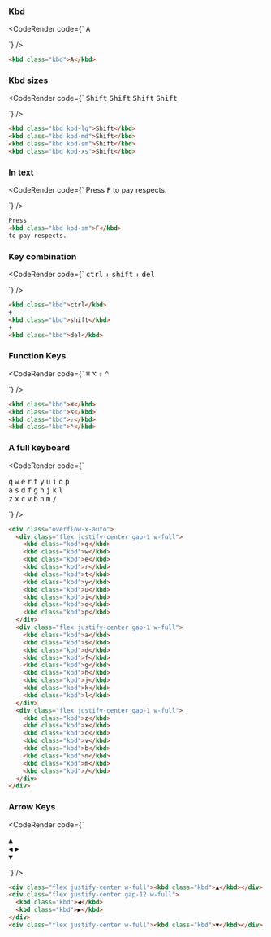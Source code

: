 
### Kbd

<CodeRender code={`
<kbd class="kbd">A</kbd>

`} />
  
```html
<kbd class="kbd">A</kbd>

```
### Kbd sizes

<CodeRender code={`
<kbd class="kbd kbd-lg">Shift</kbd>
<kbd class="kbd kbd-md">Shift</kbd>
<kbd class="kbd kbd-sm">Shift</kbd>
<kbd class="kbd kbd-xs">Shift</kbd>

`} />
  
```html
<kbd class="kbd kbd-lg">Shift</kbd>
<kbd class="kbd kbd-md">Shift</kbd>
<kbd class="kbd kbd-sm">Shift</kbd>
<kbd class="kbd kbd-xs">Shift</kbd>

```
### In text

<CodeRender code={`
Press
<kbd class="kbd kbd-sm">F</kbd>
to pay respects.

`} />
  
```html
Press
<kbd class="kbd kbd-sm">F</kbd>
to pay respects.

```
### Key combination

<CodeRender code={`
<kbd class="kbd">ctrl</kbd>
+
<kbd class="kbd">shift</kbd>
+
<kbd class="kbd">del</kbd>

`} />
  
```html
<kbd class="kbd">ctrl</kbd>
+
<kbd class="kbd">shift</kbd>
+
<kbd class="kbd">del</kbd>

```
### Function Keys

<CodeRender code={`
<kbd class="kbd">⌘</kbd>
<kbd class="kbd">⌥</kbd>
<kbd class="kbd">⇧</kbd>
<kbd class="kbd">⌃</kbd>

`} />
  
```html
<kbd class="kbd">⌘</kbd>
<kbd class="kbd">⌥</kbd>
<kbd class="kbd">⇧</kbd>
<kbd class="kbd">⌃</kbd>

```
### A full keyboard

<CodeRender code={`
<div class="overflow-x-auto">
  <div class="flex justify-center gap-1 w-full">
    <kbd class="kbd">q</kbd>
    <kbd class="kbd">w</kbd>
    <kbd class="kbd">e</kbd>
    <kbd class="kbd">r</kbd>
    <kbd class="kbd">t</kbd>
    <kbd class="kbd">y</kbd>
    <kbd class="kbd">u</kbd>
    <kbd class="kbd">i</kbd>
    <kbd class="kbd">o</kbd>
    <kbd class="kbd">p</kbd>
  </div>
  <div class="flex justify-center gap-1 w-full">
    <kbd class="kbd">a</kbd>
    <kbd class="kbd">s</kbd>
    <kbd class="kbd">d</kbd>
    <kbd class="kbd">f</kbd>
    <kbd class="kbd">g</kbd>
    <kbd class="kbd">h</kbd>
    <kbd class="kbd">j</kbd>
    <kbd class="kbd">k</kbd>
    <kbd class="kbd">l</kbd>
  </div>
  <div class="flex justify-center gap-1 w-full">
    <kbd class="kbd">z</kbd>
    <kbd class="kbd">x</kbd>
    <kbd class="kbd">c</kbd>
    <kbd class="kbd">v</kbd>
    <kbd class="kbd">b</kbd>
    <kbd class="kbd">n</kbd>
    <kbd class="kbd">m</kbd>
    <kbd class="kbd">/</kbd>
  </div>
</div>

`} />
  
```html
<div class="overflow-x-auto">
  <div class="flex justify-center gap-1 w-full">
    <kbd class="kbd">q</kbd>
    <kbd class="kbd">w</kbd>
    <kbd class="kbd">e</kbd>
    <kbd class="kbd">r</kbd>
    <kbd class="kbd">t</kbd>
    <kbd class="kbd">y</kbd>
    <kbd class="kbd">u</kbd>
    <kbd class="kbd">i</kbd>
    <kbd class="kbd">o</kbd>
    <kbd class="kbd">p</kbd>
  </div>
  <div class="flex justify-center gap-1 w-full">
    <kbd class="kbd">a</kbd>
    <kbd class="kbd">s</kbd>
    <kbd class="kbd">d</kbd>
    <kbd class="kbd">f</kbd>
    <kbd class="kbd">g</kbd>
    <kbd class="kbd">h</kbd>
    <kbd class="kbd">j</kbd>
    <kbd class="kbd">k</kbd>
    <kbd class="kbd">l</kbd>
  </div>
  <div class="flex justify-center gap-1 w-full">
    <kbd class="kbd">z</kbd>
    <kbd class="kbd">x</kbd>
    <kbd class="kbd">c</kbd>
    <kbd class="kbd">v</kbd>
    <kbd class="kbd">b</kbd>
    <kbd class="kbd">n</kbd>
    <kbd class="kbd">m</kbd>
    <kbd class="kbd">/</kbd>
  </div>
</div>

```
### Arrow Keys

<CodeRender code={`
<div class="flex justify-center w-full"><kbd class="kbd">▲</kbd></div>
<div class="flex justify-center gap-12 w-full">
  <kbd class="kbd">◀︎</kbd>
  <kbd class="kbd">▶︎</kbd>
</div>
<div class="flex justify-center w-full"><kbd class="kbd">▼</kbd></div>

`} />
  
```html
<div class="flex justify-center w-full"><kbd class="kbd">▲</kbd></div>
<div class="flex justify-center gap-12 w-full">
  <kbd class="kbd">◀︎</kbd>
  <kbd class="kbd">▶︎</kbd>
</div>
<div class="flex justify-center w-full"><kbd class="kbd">▼</kbd></div>

```   

    